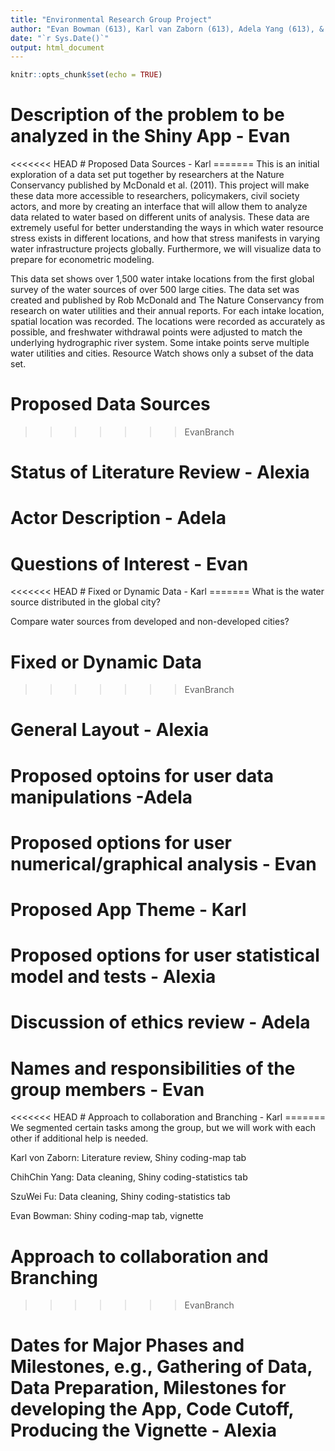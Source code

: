 ```yaml
---
title: "Environmental Research Group Project"
author: "Evan Bowman (613), Karl van Zaborn (613), Adela Yang (613), & Alexia (613)"
date: "`r Sys.Date()`"
output: html_document
---
```


```r
knitr::opts_chunk$set(echo = TRUE)
```

# Description of the problem to be analyzed in the Shiny App - Evan

<<<<<<< HEAD
# Proposed Data Sources - Karl
=======
This is an initial exploration of a data set put together by researchers at the Nature Conservancy published by McDonald et al. (2011). This project will make these data more accessible to researchers, policymakers, civil society actors, and more by creating an interface that will allow them to analyze data related to water based on different units of analysis. These data are extremely useful for better understanding the ways in which water resource stress exists in different locations, and how that stress manifests in varying water infrastructure projects globally. Furthermore, we will visualize data to prepare for econometric modeling.

This data set shows over 1,500 water intake locations from the first global survey of the water sources of over 500 large cities. The data set was created and published by Rob McDonald and The Nature Conservancy from research on water utilities and their annual reports. For each intake location, spatial location was recorded. The locations were recorded as accurately as possible, and freshwater withdrawal points were adjusted to match the underlying hydrographic river system. Some intake points serve multiple water utilities and cities. Resource Watch shows only a subset of the data set.

# Proposed Data Sources
>>>>>>> EvanBranch

# Status of Literature Review - Alexia

# Actor Description - Adela

# Questions of Interest - Evan

<<<<<<< HEAD
# Fixed or Dynamic Data - Karl
=======
What is the water source distributed in the global city? 

Compare water sources from developed and non-developed cities?

# Fixed or Dynamic Data
>>>>>>> EvanBranch

# General Layout - Alexia

# Proposed optoins for user data manipulations -Adela

# Proposed options for user numerical/graphical analysis - Evan

# Proposed App Theme - Karl

# Proposed options for user statistical model and tests - Alexia

# Discussion of ethics review - Adela

# Names and responsibilities of the group members - Evan

<<<<<<< HEAD
# Approach to collaboration and Branching - Karl
=======
We segmented certain tasks among the group, but we will work with each other if additional help is needed.

Karl von Zaborn: Literature review, Shiny coding-map tab

ChihChin Yang: Data cleaning, Shiny coding-statistics tab

SzuWei Fu: Data cleaning, Shiny coding-statistics tab

Evan Bowman: Shiny coding-map tab, vignette

# Approach to collaboration and Branching
>>>>>>> EvanBranch

# Dates for Major Phases and Milestones, e.g., Gathering of Data, Data Preparation, Milestones for developing the App, Code Cutoff, Producing the Vignette - Alexia